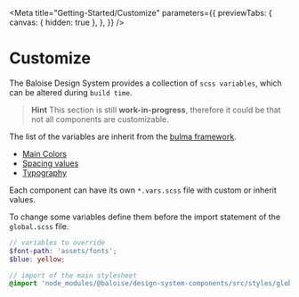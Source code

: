 
<Meta
  title="Getting-Started/Customize"
  parameters={{
    previewTabs: {
      canvas: { hidden: true },
    },
  }}
/>

# Customize

The Baloise Design System provides a collection of `scss variables`, which can be altered during `build time`.

> **Hint**
> This section is still **work-in-progress**, therefore it could be that not all components are customizable.

The list of the variables are inherit from the [bulma framework](https://bulma.io/documentation/customize/variables/).

- [Main Colors](https://github.com/baloise/design-system/tree/master/packages/components/src/styles/utilities/variables/colors.scss)
- [Spacing values](https://github.com/baloise/design-system/tree/master/packages/components/src/styles/utilities/variables/spacing.scss)
- [Typography](https://github.com/baloise/design-system/tree/master/packages/components/src/styles/utilities/variables/typography.scss)

Each component can have its own `*.vars.scss` file with custom or inherit values.

To change some variables define them before the import statement of the `global.scss` file.

```scss
// variables to override
$font-path: 'assets/fonts';
$blue: yellow;

// import of the main stylesheet
@import 'node_modules/@baloise/design-system-components/src/styles/global.scss';
```
